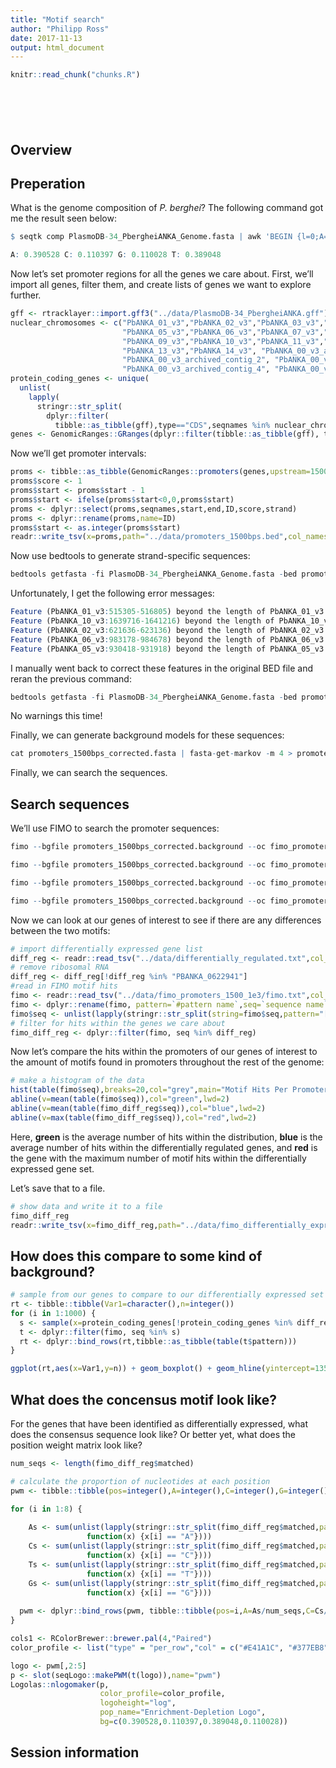 ```yaml
---
title: "Motif search"
author: "Philipp Ross"
date: 2017-11-13
output: html_document
---
```


<!-- The file analysis/chunks.R contains chunks that define default settings
shared across the workflowr files. -->
```r
knitr::read_chunk("chunks.R")
```

<!-- Update knitr chunk options -->
```r
```

<!-- Insert the date the file was last updated -->
```r
```

<!-- Insert the code version (Git commit SHA1) if Git repository exists and R
 package git2r is installed -->
```r
```

<!-- packages -->
```r
```

<!-- custom defined functions -->
```r
```

## Overview

## Preperation

What is the genome composition of *P. berghei*? The following command got me the result seen below:

```r
$ seqtk comp PlasmoDB-34_PbergheiANKA_Genome.fasta | awk 'BEGIN {l=0;A=0;C=0;G=0;T=0} {l=l+$2;A=A+$3;C=C+$4;G=G+$5;T=T+$6} END {print "A: "A/l" C: "C/l" G: "G/l" T: "T/l}'

A: 0.390528 C: 0.110397 G: 0.110028 T: 0.389048
```

Now let's set promoter regions for all the genes we care about. First, we'll import all genes, filter them, and create lists of genes we want to explore further.

```r
gff <- rtracklayer::import.gff3("../data/PlasmoDB-34_PbergheiANKA.gff")
nuclear_chromosomes <- c("PbANKA_01_v3","PbANKA_02_v3","PbANKA_03_v3","PbANKA_04_v3",
                         "PbANKA_05_v3","PbANKA_06_v3","PbANKA_07_v3","PbANKA_08_v3",
                         "PbANKA_09_v3","PbANKA_10_v3","PbANKA_11_v3","PbANKA_12_v3",
                         "PbANKA_13_v3","PbANKA_14_v3", "PbANKA_00_v3_archived_contig_1",
                         "PbANKA_00_v3_archived_contig_2", "PbANKA_00_v3_archived_contig_3",
                         "PbANKA_00_v3_archived_contig_4", "PbANKA_00_v3_archived_contig_5")
protein_coding_genes <- unique(
  unlist(
    lapply(
      stringr::str_split(
        dplyr::filter(
          tibble::as_tibble(gff),type=="CDS",seqnames %in% nuclear_chromosomes)$ID,pattern="[.]"),function(x) x[1])))
genes <- GenomicRanges::GRanges(dplyr::filter(tibble::as_tibble(gff), type=="gene", ID %in% protein_coding_genes))
```

Now we'll get promoter intervals:

```r
proms <- tibble::as_tibble(GenomicRanges::promoters(genes,upstream=1500,downstream=0))
proms$score <- 1
proms$start <- proms$start - 1
proms$start <- ifelse(proms$start<0,0,proms$start)
proms <- dplyr::select(proms,seqnames,start,end,ID,score,strand)
proms <- dplyr::rename(proms,name=ID)
proms$start <- as.integer(proms$start)
readr::write_tsv(x=proms,path="../data/promoters_1500bps.bed",col_names=F)
```

Now use bedtools to generate strand-specific sequences:

```r
bedtools getfasta -fi PlasmoDB-34_PbergheiANKA_Genome.fasta -bed promoters_1500bps.bed -s -name > promoters_1500bps.fasta
```

Unfortunately, I get the following error messages:

```r
Feature (PbANKA_01_v3:515305-516805) beyond the length of PbANKA_01_v3 size (515659 bp).  Skipping.
Feature (PbANKA_10_v3:1639716-1641216) beyond the length of PbANKA_10_v3 size (1640193 bp).  Skipping.
Feature (PbANKA_02_v3:621636-623136) beyond the length of PbANKA_02_v3 size (622508 bp).  Skipping.
Feature (PbANKA_06_v3:983178-984678) beyond the length of PbANKA_06_v3 size (984266 bp).  Skipping.
Feature (PbANKA_05_v3:930418-931918) beyond the length of PbANKA_05_v3 size (931174 bp).  Skipping.
```

I manually went back to correct these features in the original BED file and reran the previous command:

```r
bedtools getfasta -fi PlasmoDB-34_PbergheiANKA_Genome.fasta -bed promoters_1500bps_corrected.bed -s -name > promoters_1500bps_corrected.fasta
```

No warnings this time!

Finally, we can generate background models for these sequences:

```r
cat promoters_1500bps_corrected.fasta | fasta-get-markov -m 4 > promoters_1500bps_corrected.background
```

Finally, we can search the sequences.

## Search sequences

We'll use FIMO to search the promoter sequences:

```r
fimo --bgfile promoters_1500bps_corrected.background --oc fimo_promoters_1500_genomic_1e4 --parse-genomic-coord --thresh 1e-4 8mer_motifs.meme promoters_1500bps_corrected.fasta 

fimo --bgfile promoters_1500bps_corrected.background --oc fimo_promoters_1500_1e4 --thresh 1e-4 8mer_motifs.meme promoters_1500bps_corrected.fasta 

fimo --bgfile promoters_1500bps_corrected.background --oc fimo_promoters_1500_genomic_1e3 --parse-genomic-coord --thresh 1e-3 8mer_motifs.meme promoters_1500bps_corrected.fasta 

fimo --bgfile promoters_1500bps_corrected.background --oc fimo_promoters_1500_1e3 --thresh 1e-3 8mer_motifs.meme promoters_1500bps_corrected.fasta 
```

Now we can look at our genes of interest to see if there are any differences between the two motifs:

```r
# import differentially expressed gene list
diff_reg <- readr::read_tsv("../data/differentially_regulated.txt",col_names=F)$X1
# remove ribosomal RNA
diff_reg <- diff_reg[!diff_reg %in% "PBANKA_0622941"]
#read in FIMO motif hits
fimo <- readr::read_tsv("../data/fimo_promoters_1500_1e3/fimo.txt",col_names=T)
fimo <- dplyr::rename(fimo, pattern=`#pattern name`,seq=`sequence name`,matched=`matched sequence`)
fimo$seq <- unlist(lapply(stringr::str_split(string=fimo$seq,pattern="[::]"),function(x) x[1]))
# filter for hits within the genes we care about
fimo_diff_reg <- dplyr::filter(fimo, seq %in% diff_reg)
```

Now let's compare the hits within the promoters of our genes of interest to the amount of motifs found in promoters throughout the rest of the genome:

```r
# make a histogram of the data
hist(table(fimo$seq),breaks=20,col="grey",main="Motif Hits Per Promoter",xlab="Hits")
abline(v=mean(table(fimo$seq)),col="green",lwd=2)
abline(v=mean(table(fimo_diff_reg$seq)),col="blue",lwd=2)
abline(v=max(table(fimo_diff_reg$seq)),col="red",lwd=2)
```

Here, **green** is the average number of hits within the distribution, **blue** is the average number of hits within the differentially regulated genes, and **red** is the gene with the maximum number of motif hits within the differentially expressed gene set.

Let's save that to a file.

```r
# show data and write it to a file
fimo_diff_reg
readr::write_tsv(x=fimo_diff_reg,path="../data/fimo_differentially_expressed.tsv")
```

## How does this compare to some kind of background?

```r
# sample from our genes to compare to our differentially expressed set of genes
rt <- tibble::tibble(Var1=character(),n=integer())
for (i in 1:1000) {
  s <- sample(x=protein_coding_genes[!protein_coding_genes %in% diff_reg],size=45,replace=F)
  t <- dplyr::filter(fimo, seq %in% s)
  rt <- dplyr::bind_rows(rt,tibble::as_tibble(table(t$pattern)))
}

ggplot(rt,aes(x=Var1,y=n)) + geom_boxplot() + geom_hline(yintercept=135,col="blue") + geom_hline(yintercept=139,col="red")
```

## What does the concensus motif look like?

For the genes that have been identified as differentially expressed, what does the consensus sequence look like? Or better yet, what does the position weight matrix look like?

```r
num_seqs <- length(fimo_diff_reg$matched)

# calculate the proportion of nucleotides at each position
pwm <- tibble::tibble(pos=integer(),A=integer(),C=integer(),G=integer(),T=integer())

for (i in 1:8) {
  
    As <- sum(unlist(lapply(stringr::str_split(fimo_diff_reg$matched,pattern=""), 
                 function(x) {x[i] == "A"})))
    Cs <- sum(unlist(lapply(stringr::str_split(fimo_diff_reg$matched,pattern=""), 
                 function(x) {x[i] == "C"})))
    Ts <- sum(unlist(lapply(stringr::str_split(fimo_diff_reg$matched,pattern=""), 
                 function(x) {x[i] == "T"})))
    Gs <- sum(unlist(lapply(stringr::str_split(fimo_diff_reg$matched,pattern=""), 
                 function(x) {x[i] == "G"})))
  
  pwm <- dplyr::bind_rows(pwm, tibble::tibble(pos=i,A=As/num_seqs,C=Cs/num_seqs,G=Gs/num_seqs,T=Ts/num_seqs))
}

cols1 <- RColorBrewer::brewer.pal(4,"Paired")
color_profile <- list("type" = "per_row","col" = c("#E41A1C", "#377EB8", "#F0E442", "#4DAF4A"))

logo <- pwm[,2:5]
p <- slot(seqLogo::makePWM(t(logo)),name="pwm")
Logolas::nlogomaker(p,
                    color_profile=color_profile,
                    logoheight="log",
                    pop_name="Enrichment-Depletion Logo",
                    bg=c(0.390528,0.110397,0.389048,0.110028))
```

## Session information

<!-- Insert the session information into the document -->
```r
```
